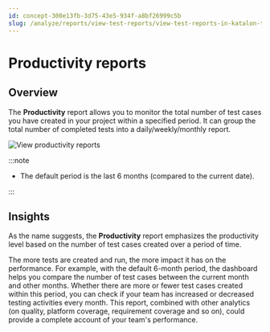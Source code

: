 ```yaml
---
id: concept-300e13fb-3d75-43e5-934f-a8bf26999c5b
slug: /analyze/reports/view-test-reports/view-test-reports-in-katalon-testops/view-testops-dashboard/productivity-reports
---
```


# Productivity reports

## Overview

The **Productivity** report allows you to monitor the total number of test cases you have created in your project within a specified period. It can group the total number of completed tests into a daily/weekly/monthly report.

<img src="/doc_images/Documents/Analyze/Reports/View_Test_Reports/View_reports_in_TestOps/View-TestOps-Dashboard/productivity-reports/KT-JULY22-dashboard-productivity.png" alt="View productivity reports" />


:::note

-   The default period is the last 6 months \(compared to the current date\).


:::

## Insights

As the name suggests, the **Productivity** report emphasizes the productivity level based on the number of test cases created over a period of time.

The more tests are created and run, the more impact it has on the performance. For example, with the default 6-month period, the dashboard helps you compare the number of test cases between the current month and other months. Whether there are more or fewer test cases created within this period, you can check if your team has increased or decreased testing activities every month. This report, combined with other analytics \(on quality, platform coverage, requirement coverage and so on\), could provide a complete account of your team's performance.